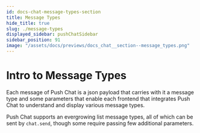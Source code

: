 ```yaml
---
id: docs-chat-message-types-section
title: Message Types
hide_title: true
slug: ./message-types
displayed_sidebar: pushChatSidebar
sidebar_position: 91
image: "/assets/docs/previews/docs_chat__section--message_types.png"
---
```


# Intro to Message Types

Each message of Push Chat is a json payload that carries with it a message type and some parameters that enable each frontend that integrates Push Chat to understand and display various message types.

Push Chat supports an evergrowing list message types, all of which can be sent by `chat.send`, though some require passing few additional parameters.

<head>
  <title>Intro to Message Types | Push Chat | Push Documentation`}</title>
</head>


<DocCardList />
